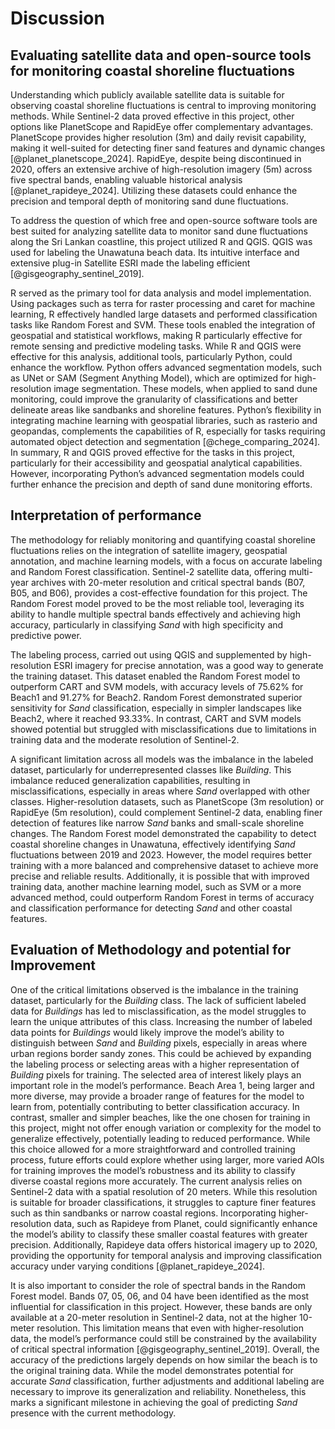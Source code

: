 # Discussion

## Evaluating satellite data and open-source tools for monitoring coastal shoreline fluctuations

Understanding which publicly available satellite data is suitable for observing coastal shoreline fluctuations is central to improving monitoring methods. While Sentinel-2 data proved effective in this project, other options like PlanetScope and RapidEye offer complementary advantages. PlanetScope provides higher resolution (3m) and daily revisit capability, making it well-suited for detecting finer sand features and dynamic changes [@planet_planetscope_2024]. RapidEye, despite being discontinued in 2020, offers an extensive archive of high-resolution imagery (5m) across five spectral bands, enabling valuable historical analysis [@planet_rapideye_2024]. Utilizing these datasets could enhance the precision and temporal depth of monitoring sand dune fluctuations.

To address the question of which free and open-source software tools are best suited for analyzing satellite data to monitor sand dune fluctuations along the Sri Lankan coastline, this project utilized R and QGIS. QGIS was used for labeling the Unawatuna beach data. Its intuitive interface and extensive plug-in Satellite ESRI made the labeling efficient [@gisgeography_sentinel_2019].

R served as the primary tool for data analysis and model implementation. Using packages such as terra for raster processing and caret for machine learning, R effectively handled large datasets and performed classification tasks like Random Forest and SVM. These tools enabled the integration of geospatial and statistical workflows, making R particularly effective for remote sensing and predictive modeling tasks. While R and QGIS were effective for this analysis, additional tools, particularly Python, could enhance the workflow. Python offers advanced segmentation models, such as UNet or SAM (Segment Anything Model), which are optimized for high-resolution image segmentation. These models, when applied to sand dune monitoring, could improve the granularity of classifications and better delineate areas like sandbanks and shoreline features. Python's flexibility in integrating machine learning with geospatial libraries, such as rasterio and geopandas, complements the capabilities of R, especially for tasks requiring automated object detection and segmentation [@chege_comparing_2024]. In summary, R and QGIS proved effective for the tasks in this project, particularly for their accessibility and geospatial analytical capabilities. However, incorporating Python's advanced segmentation models could further enhance the precision and depth of sand dune monitoring efforts.

## Interpretation of performance

The methodology for reliably monitoring and quantifying coastal shoreline fluctuations relies on the integration of satellite imagery, geospatial annotation, and machine learning models, with a focus on accurate labeling and Random Forest classification. Sentinel-2 satellite data, offering multi-year archives with 20-meter resolution and critical spectral bands (B07, B05, and B06), provides a cost-effective foundation for this project. The Random Forest model proved to be the most reliable tool, leveraging its ability to handle multiple spectral bands effectively and achieving high accuracy, particularly in classifying *Sand* with high specificity and predictive power.

The labeling process, carried out using QGIS and supplemented by high-resolution ESRI imagery for precise annotation, was a good way to generate the training dataset. This dataset enabled the Random Forest model to outperform CART and SVM models, with accuracy levels of 75.62% for Beach1 and 91.27% for Beach2. Random Forest demonstrated superior sensitivity for *Sand* classification, especially in simpler landscapes like Beach2, where it reached 93.33%. In contrast, CART and SVM models showed potential but struggled with misclassifications due to limitations in training data and the moderate resolution of Sentinel-2.

A significant limitation across all models was the imbalance in the labeled dataset, particularly for underrepresented classes like *Building*. This imbalance reduced generalization capabilities, resulting in misclassifications, especially in areas where *Sand* overlapped with other classes. Higher-resolution datasets, such as PlanetScope (3m resolution) or RapidEye (5m resolution), could complement Sentinel-2 data, enabling finer detection of features like narrow *Sand* banks and small-scale shoreline changes. The Random Forest model demonstrated the capability to detect coastal shoreline changes in Unawatuna, effectively identifying *Sand* fluctuations between 2019 and 2023. However, the model requires better training with a more balanced and comprehensive dataset to achieve more precise and reliable results. Additionally, it is possible that with improved training data, another machine learning model, such as SVM or a more advanced method, could outperform Random Forest in terms of accuracy and classification performance for detecting *Sand* and other coastal features.

## Evaluation of Methodology and potential for Improvement

One of the critical limitations observed is the imbalance in the training dataset, particularly for the *Building* class. The lack of sufficient labeled data for *Buildings* has led to misclassification, as the model struggles to learn the unique attributes of this class. Increasing the number of labeled data points for *Buildings* would likely improve the model's ability to distinguish between *Sand* and *Building* pixels, especially in areas where urban regions border sandy zones. This could be achieved by expanding the labeling process or selecting areas with a higher representation of *Building* pixels for training. The selected area of interest likely plays an important role in the model's performance. Beach Area 1, being larger and more diverse, may provide a broader range of features for the model to learn from, potentially contributing to better classification accuracy. In contrast, smaller and simpler beaches, like the one chosen for training in this project, might not offer enough variation or complexity for the model to generalize effectively, potentially leading to reduced performance. While this choice allowed for a more straightforward and controlled training process, future efforts could explore whether using larger, more varied AOIs for training improves the model's robustness and its ability to classify diverse coastal regions more accurately. The current analysis relies on Sentinel-2 data with a spatial resolution of 20 meters. While this resolution is suitable for broader classifications, it struggles to capture finer features such as thin sandbanks or narrow coastal regions. Incorporating higher-resolution data, such as Rapideye from Planet, could significantly enhance the model's ability to classify these smaller coastal features with greater precision. Additionally, Rapideye data offers historical imagery up to 2020, providing the opportunity for temporal analysis and improving classification accuracy under varying conditions [@planet_rapideye_2024].

It is also important to consider the role of spectral bands in the Random Forest model. Bands 07, 05, 06, and 04 have been identified as the most influential for classification in this project. However, these bands are only available at a 20-meter resolution in Sentinel-2 data, not at the higher 10-meter resolution. This limitation means that even with higher-resolution data, the model's performance could still be constrained by the availability of critical spectral information [@gisgeography_sentinel_2019]. Overall, the accuracy of the predictions largely depends on how similar the beach is to the original training data. While the model demonstrates potential for accurate *Sand* classification, further adjustments and additional labeling are necessary to improve its generalization and reliability. Nonetheless, this marks a significant milestone in achieving the goal of predicting *Sand* presence with the current methodology.
